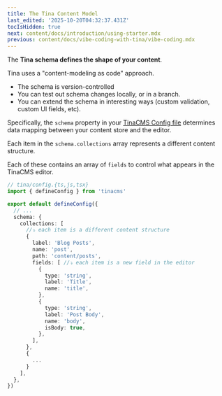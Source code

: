 ```yaml
---
title: The Tina Content Model
last_edited: '2025-10-20T04:32:37.431Z'
tocIsHidden: true
next: content/docs/introduction/using-starter.mdx
previous: content/docs/vibe-coding-with-tina/vibe-coding.mdx
---
```


The **Tina schema defines the shape of your content**.

Tina uses a "content-modeling as code" approach.

* The schema is version-controlled
* You can test out schema changes locally, or in a branch.
* You can extend the schema in interesting ways (custom validation, custom UI fields, etc).

Specifically, the `schema` property in your [TinaCMS Config file](/docs/reference/config) determines data mapping between your content store and the editor.

Each item in the `schema.collections` array represents a different content structure.

Each of these contains an array of `fields` to control what appears in the TinaCMS editor.

```ts
// tina/config.{ts,js,tsx}
import { defineConfig } from 'tinacms'

export default defineConfig({
  // ...
  schema: {
    collections: [ 
      //⤵️ each item is a different content structure
      {
        label: 'Blog Posts',
        name: 'post',
        path: 'content/posts',
        fields: [ //⤵️ each item is a new field in the editor
          {
            type: 'string',
            label: 'Title',
            name: 'title',
          },
          {
            type: 'string',
            label: 'Post Body',
            name: 'body',
            isBody: true,
          },
        ],
      },
      {
        ...
      }
    ],
  },
})
```
